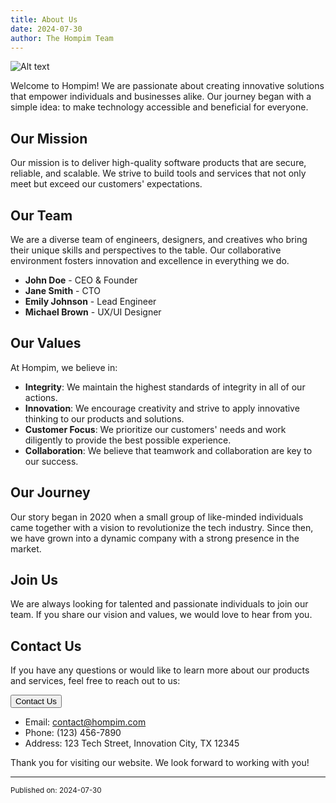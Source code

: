 ```yaml
---
title: About Us
date: 2024-07-30
author: The Hompim Team
---
```



![Alt text](/images/hompim-icon-neon.png)

Welcome to Hompim! We are passionate about creating innovative solutions that empower individuals and businesses alike. Our journey began with a simple idea: to make technology accessible and beneficial for everyone.

## Our Mission

Our mission is to deliver high-quality software products that are secure, reliable, and scalable. We strive to build tools and services that not only meet but exceed our customers' expectations.

## Our Team

We are a diverse team of engineers, designers, and creatives who bring their unique skills and perspectives to the table. Our collaborative environment fosters innovation and excellence in everything we do.

-   **John Doe** - CEO & Founder
-   **Jane Smith** - CTO
-   **Emily Johnson** - Lead Engineer
-   **Michael Brown** - UX/UI Designer

## Our Values

At Hompim, we believe in:

-   **Integrity**: We maintain the highest standards of integrity in all of our actions.
-   **Innovation**: We encourage creativity and strive to apply innovative thinking to our products and solutions.
-   **Customer Focus**: We prioritize our customers' needs and work diligently to provide the best possible experience.
-   **Collaboration**: We believe that teamwork and collaboration are key to our success.

## Our Journey

Our story began in 2020 when a small group of like-minded individuals came together with a vision to revolutionize the tech industry. Since then, we have grown into a dynamic company with a strong presence in the market.

## Join Us

We are always looking for talented and passionate individuals to join our team. If you share our vision and values, we would love to hear from you.

## Contact Us

If you have any questions or would like to learn more about our products and services, feel free to reach out to us:

<a className="!text-white not-prose" href="/contact">
	<button className="bg-primary rounded px-2 hover:bg-primary/90">
		Contact Us
	</button>
</a>

-   Email: contact@hompim.com
-   Phone: (123) 456-7890
-   Address: 123 Tech Street, Innovation City, TX 12345

Thank you for visiting our website. We look forward to working with you!

---

<small>Published on: 2024-07-30</small>
